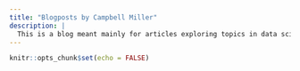 ```yaml
---
title: "Blogposts by Campbell Miller"
description: |
  This is a blog meant mainly for articles exploring topics in data science and analytics. Hopefully more projects will be added in time.
---
```


```r
knitr::opts_chunk$set(echo = FALSE)
```
